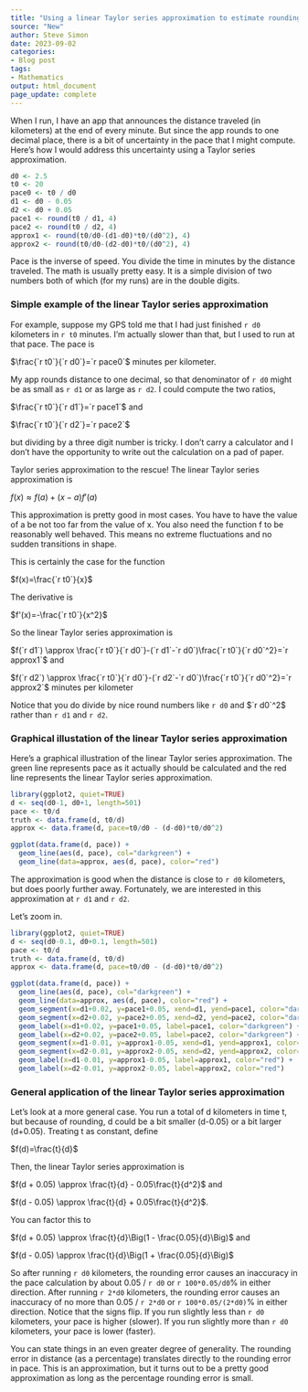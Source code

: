 ```yaml
---
title: "Using a linear Taylor series approximation to estimate rounding error"
source: "New"
author: Steve Simon
date: 2023-09-02
categories:
- Blog post
tags:
- Mathematics
output: html_document
page_update: complete
---
```


When I run, I have an app that announces the distance traveled (in kilometers) at the end of every minute. But since the app rounds to one decimal place, there is a bit of uncertainty in the pace that I might compute. Here's how I would address this uncertainty using a Taylor series approximation.

<!---more--->

```r
d0 <- 2.5
t0 <- 20
pace0 <- t0 / d0
d1 <- d0 - 0.05
d2 <- d0 + 0.05
pace1 <- round(t0 / d1, 4)
pace2 <- round(t0 / d2, 4)
approx1 <- round(t0/d0-(d1-d0)*t0/(d0^2), 4)
approx2 <- round(t0/d0-(d2-d0)*t0/(d0^2), 4)
```

Pace is the inverse of speed. You divide the time in minutes by the distance traveled. The math is usually pretty easy. It is a simple division of two numbers both of which (for my runs) are in the double digits.

### Simple example of the linear Taylor series approximation

For example, suppose my GPS told me that I had just finished `r d0` kilometers in `r t0` minutes. I'm actually slower than that, but I used to run at that pace. The pace is 

$\frac{`r t0`}{`r d0`}=`r pace0`$ minutes per kilometer.

My app rounds distance to one decimal, so that denominator of `r d0` might be as small as `r d1` or as large as `r d2`. I could compute the two ratios,

$\frac{`r t0`}{`r d1`}=`r pace1`$ and

$\frac{`r t0`}{`r d2`}=`r pace2`$

but dividing by a three digit number is tricky. I don't carry a calculator and I don't have the opportunity to write out the calculation on a pad of paper.

Taylor series approximation to the rescue! The linear Taylor series approximation is

$f(x) \approx f(a)+(x-a)f'(a)$

This approximation is pretty good in most cases. You have to have the value of a be not too far from the value of x. You also need the function f to be reasonably well behaved. This means no extreme fluctuations and no sudden transitions in shape.

This is certainly the case for the function 

$f(x)=\frac{`r t0`}{x}$

The derivative is 

$f'(x)=-\frac{`r t0`}{x^2}$

So the linear Taylor series approximation is

$f(`r d1`) \approx \frac{`r t0`}{`r d0`}-(`r d1`-`r d0`)\frac{`r t0`}{`r d0`^2}=`r approx1`$ and

$f(`r d2`) \approx \frac{`r t0`}{`r d0`}-(`r d2`-`r d0`)\frac{`r t0`}{`r d0`^2}=`r approx2`$ minutes per kilometer

Notice that you do divide by nice round numbers like `r d0` and $`r d0`^2$ rather than `r d1` and `r d2`.

### Graphical illustation of the linear Taylor series approximation

Here's a graphical illustration of the linear Taylor series approximation. The green line represents pace as it actually should be calculated and the red line represents the linear Taylor series approximation.

```r
library(ggplot2, quiet=TRUE)
d <- seq(d0-1, d0+1, length=501)
pace <- t0/d
truth <- data.frame(d, t0/d)
approx <- data.frame(d, pace=t0/d0 - (d-d0)*t0/d0^2)

ggplot(data.frame(d, pace)) +
  geom_line(aes(d, pace), col="darkgreen") +
  geom_line(data=approx, aes(d, pace), color="red")
```

The approximation is good when the distance is close to `r d0` kilometers, but does poorly further away. Fortunately, we are interested in this approximation at `r d1` and `r d2`.

Let's zoom in.

```r
library(ggplot2, quiet=TRUE)
d <- seq(d0-0.1, d0+0.1, length=501)
pace <- t0/d
truth <- data.frame(d, t0/d)
approx <- data.frame(d, pace=t0/d0 - (d-d0)*t0/d0^2)

ggplot(data.frame(d, pace)) +
  geom_line(aes(d, pace), col="darkgreen") +
  geom_line(data=approx, aes(d, pace), color="red") +
  geom_segment(x=d1+0.02, y=pace1+0.05, xend=d1, yend=pace1, color="darkgreen") +
  geom_segment(x=d2+0.02, y=pace2+0.05, xend=d2, yend=pace2, color="darkgreen") +
  geom_label(x=d1+0.02, y=pace1+0.05, label=pace1, color="darkgreen") +
  geom_label(x=d2+0.02, y=pace2+0.05, label=pace2, color="darkgreen") +
  geom_segment(x=d1-0.01, y=approx1-0.05, xend=d1, yend=approx1, color="red") +
  geom_segment(x=d2-0.01, y=approx2-0.05, xend=d2, yend=approx2, color="red") +
  geom_label(x=d1-0.01, y=approx1-0.05, label=approx1, color="red") +
  geom_label(x=d2-0.01, y=approx2-0.05, label=approx2, color="red")
```

### General application of the linear Taylor series approximation

Let's look at a more general case. You run a total of d kilometers in time t, but because of rounding, d could be a bit smaller (d-0.05) or a bit larger (d+0.05). Treating t as constant, define

$f(d)=\frac{t}{d}$

Then, the linear Taylor series approximation is

$f(d + 0.05) \approx \frac{t}{d} - 0.05\frac{t}{d^2}$ and

$f(d - 0.05) \approx \frac{t}{d} + 0.05\frac{t}{d^2}$.

You can factor this to

$f(d + 0.05) \approx \frac{t}{d}\Big(1 - \frac{0.05}{d}\Big)$ and

$f(d - 0.05) \approx \frac{t}{d}\Big(1 + \frac{0.05}{d}\Big)$

So after running `r d0` kilometers, the rounding error causes an inaccuracy in the pace calculation by about 0.05 / `r d0` or `r 100*0.05/d0`% in either direction. After running `r 2*d0` kilometers, the rounding error causes an inaccuracy of no more than 0.05 / `r 2*d0` or `r 100*0.05/(2*d0)`% in either direction. Notice that the signs flip. If you run slightly less than `r d0` kilometers, your pace is higher (slower). If you run slightly more than `r d0` kilometers, your pace is lower (faster). 

You can state things in an even greater degree of generality. The rounding error in distance (as a percentage) translates directly to the rounding error in pace. This is an approximation, but it turns out to be a pretty good approximation as long as the percentage rounding error is small.